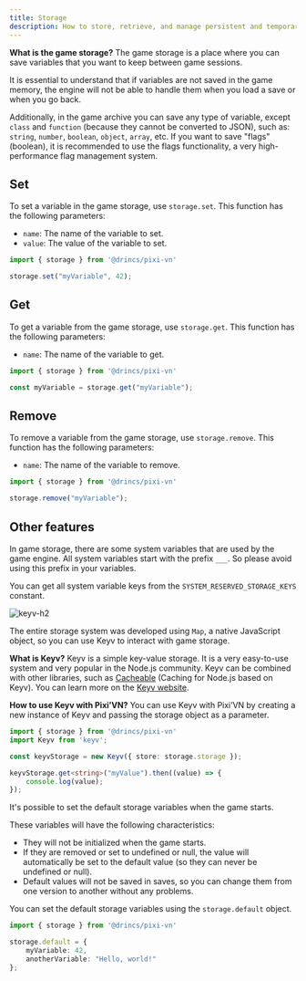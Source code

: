 ```yaml
---
title: Storage
description: How to store, retrieve, and manage persistent and temporary variables in Pixi’VN, including Keyv integration.
---
```


**What is the game storage?** The game storage is a place where you can save variables that you want to keep between game sessions.

It is essential to understand that if variables are not saved in the game memory, the engine will not be able to handle them when you <DynamicLink href="/start/save#load">load a save</DynamicLink> or when you <DynamicLink href="/start/labels-flow#go-back">go back</DynamicLink>.

Additionally, in the game archive you can save any type of variable, except `class` and `function` (because they cannot be converted to JSON), such as: `string`, `number`, `boolean`, `object`, `array`, etc. If you want to save "flags" (boolean), it is recommended to use the <DynamicLink href="/start/flags">flags functionality</DynamicLink>, a very high-performance flag management system.

## Set

To set a variable in the game storage, use `storage.set`. This function has the following parameters:

- `name`: The name of the variable to set.
- `value`: The value of the variable to set.

```typescript
import { storage } from '@drincs/pixi-vn'

storage.set("myVariable", 42);
```

## Get

To get a variable from the game storage, use `storage.get`. This function has the following parameters:

- `name`: The name of the variable to get.

```typescript
import { storage } from '@drincs/pixi-vn'

const myVariable = storage.get("myVariable");
```

## Remove

To remove a variable from the game storage, use `storage.remove`. This function has the following parameters:

- `name`: The name of the variable to remove.

```typescript
import { storage } from '@drincs/pixi-vn'

storage.remove("myVariable");
```

## Other features

<Accordions>

<Accordion title="System variables" id="system-variables">

In game storage, there are some system variables that are used by the game engine. All system variables start with the prefix `___`.
So please avoid using this prefix in your variables.

You can get all system variable keys from the `SYSTEM_RESERVED_STORAGE_KEYS` constant.

![keyv-h2](/keyv.svg)

</Accordion>

<Accordion title="Keyv" id="keyv">

The entire storage system was developed using `Map`, a native JavaScript object, so you can use Keyv to interact with game storage.

**What is Keyv?** Keyv is a simple key-value storage. It is a very easy-to-use system and very popular in the Node.js community. Keyv can be combined with other libraries, such as [Cacheable](https://cacheable.org/) (Caching for Node.js based on Keyv). You can learn more on the [Keyv website](https://keyv.org/).

**How to use Keyv with Pixi’VN?** You can use Keyv with Pixi’VN by creating a new instance of Keyv and passing the storage object as a parameter.

```typescript
import { storage } from '@drincs/pixi-vn'
import Keyv from 'keyv';

const keyvStorage = new Keyv({ store: storage.storage });

keyvStorage.get<string>("myValue").then((value) => {
    console.log(value);
});
```

</Accordion>

<Accordion title="Default storage variables" id="default-storage-variables">

It's possible to set the default storage variables when the game starts.

These variables will have the following characteristics:

- They will not be initialized when the game starts.
- If they are removed or set to undefined or null, the value will automatically be set to the default value (so they can never be undefined or null).
- Default values ​​will not be saved in saves, so you can change them from one version to another without any problems.

You can set the default storage variables using the `storage.default` object.

```typescript
import { storage } from '@drincs/pixi-vn'

storage.default = {
    myVariable: 42,
    anotherVariable: "Hello, world!"
};
```

</Accordion>

</Accordions>
